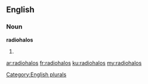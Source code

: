 ==English==

===Noun===
'''radiohalos'''

# {{plural of|[[radiohalo]]}}

[[Category:English plurals]]

[[ar:radiohalos]]
[[fr:radiohalos]]
[[ku:radiohalos]]
[[my:radiohalos]]